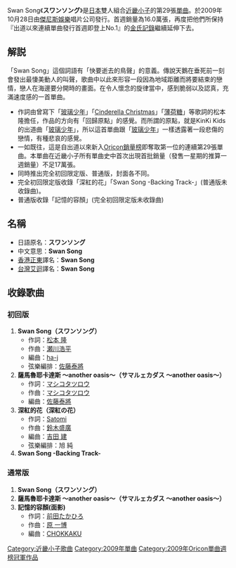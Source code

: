 {{Infobox song
| name       = Swan Song
| type       = single
<!-- 未知參數值 | type       = ep -->
| artist     = [[KinKi_Kids|KinKi Kids]]
| cover      = 
| released   = 2009年10月28日
| recorded   = 
| genre      = J-POP
| length     = 
| label      = [[傑尼斯娛樂|傑尼斯娛樂]]
| producer   = [[KinKi_Kids|KinKi Kids]]
| chart_position = * 週最高排名第1名（[[Oricon|Oricon]]）
* 2009年10月度月排名第4名（[[Oricon|Oricon]]）
| prev_title = [[約定_(近畿小子)|約定]]
| prev_year  = 2008
| next_title = [[Family_～讓我們在一起|Family ～讓我們在一起]]
| next_year  = 2010
}}
Swan Song《'''スワンソング'''》是[[日本|日本]]雙人組合[[近畿小子|近畿小子]]的第29張[[單曲|單曲]]。於2009年10月28日由[[傑尼斯娛樂|傑尼斯娛樂]]唱片公司發行。首週銷量為16.0萬張，再度把他們所保持『出道以來連續單曲發行首週即登上No.1』的[[金氏記錄|金氏記錄]]繼續延伸下去。

==解説==
「Swan Song」這個詞語有「快要逝去的鳥聲」的意義。傳說天鵝在垂死前一刻會發出最悽美動人的叫聲，歌曲中以此來形容一段因為地域距離而將要結束的戀情，戀人在海邊要分開時的畫面。在令人懷念的旋律當中，感到脆弱以及認真，充滿速度感的一首單曲。
*作詞由曾寫下「[[玻璃少年|玻璃少年]]」「[[Happy_Happy_Greeting/Cinderella_Christmas|Cinderella Christmas]]」「[[薄荷糖_(唱片)|薄荷糖]]」等歌詞的松本隆擔任，作品的方向有「回歸原點」的感覺。而所謂的原點，就是KinKi Kids的出道曲「[[玻璃少年|玻璃少年]]」，所以這首單曲跟「[[玻璃少年|玻璃少年]]」一樣透露著一段悲傷的戀情，有種悲哀的感覺。
*一如既往，這是自出道以來新入[[Oricon銷量榜|Oricon銷量榜]]即奪取第一位的連續第29張單曲。本單曲在近畿小子所有單曲史中首次出現首批銷量（發售一星期的推算一週銷量）不足17萬張。
*同時推出完全初回限定版、普通版，封面各不同。
*完全初回限定版收錄「深紅的花」「Swan Song -Backing Track-」(普通版未收錄曲)。
*普通版收錄「記憶的容顏」(完全初回限定版未收錄曲)

==名稱==
{{japanese|japanese=<font lang=ja>スワンソング</font>|kana=すわんそんぐ|romaji=suwansongu}}

*日語原名：'''スワンソング'''
*中文意思：'''Swan Song'''
*[[香港|香港]][[正東唱片|正東]]譯名：'''Swan Song'''
*[[台灣|台灣]][[艾迴唱片|艾迴]]譯名：'''Swan Song'''

==收錄歌曲==
===初回版===
#'''Swan Song（スワンソング）'''
#*作詞：[[松本_隆|松本 隆]]
#*作曲：[[瀬川浩平|瀬川浩平]]
#*編曲：[[ha-j|ha-j]]
#*弦樂編排：[[佐藤泰將|佐藤泰將]]
#'''薩馬魯耶卡達斯 ～another oasis～（サマルェカダス ～another oasis～）'''
#*作詞：[[マシコタツロウ|マシコタツロウ]]　
#*作曲：[[マシコタツロウ|マシコタツロウ]]　
#*編曲：[[佐藤泰將|佐藤泰將]]
#'''深紅的花（深紅の花）'''
#*作詞：[[Satomi|Satomi]]　
#*作曲：[[鈴木盛廣|鈴木盛廣]]　
#*編曲：[[吉田_建|吉田 建]]
#*弦樂編排：旭 純
#'''Swan Song -Backing Track-'''

===通常版===
#'''Swan Song（スワンソング）'''
#'''薩馬魯耶卡達斯 ～another oasis～（サマルェカダス ～another oasis～）'''
#'''記憶的容顏(面影)'''
#*作詞：[[前田たかひろ|前田たかひろ]]　
#*作曲：[[原_一博|原 一博]]
#*編曲：[[CHOKKAKU|CHOKKAKU]]

{{KinKi Kids}}
{{Oricon單曲週榜冠軍 (2009年)|2009年11月9日}}
{{JAPAN Hot 100冠軍 (2009年)|2009年11月9日}}

{{DEFAULTSORT:Swan Song}}
[[Category:近畿小子歌曲|Category:近畿小子歌曲]]
[[Category:2009年單曲|Category:2009年單曲]]
[[Category:2009年Oricon單曲週榜冠軍作品|Category:2009年Oricon單曲週榜冠軍作品]]